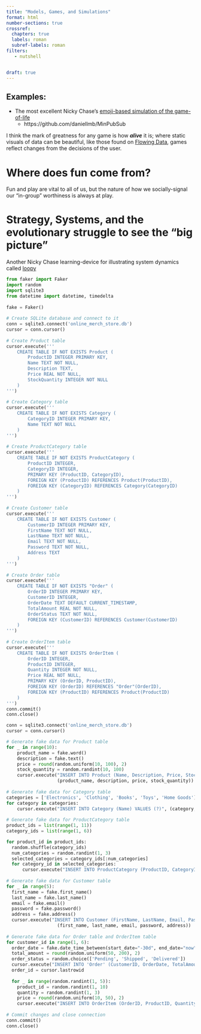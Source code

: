 ```yaml
---
title: "Models, Games, and Simulations"
format: html
number-sections: true
crossref:
  chapters: true
  labels: roman
  subref-labels: roman
filters:
   - nutshell


draft: true
---
```


## Examples:
- The most excellent Nicky Chase's [emoji-based simulation of the game-of-life](https://github.com/ncase/sim)
  - https://github.com/daniellmb/MinPubSub


I think the mark of greatness for any game is how ***alive*** it is; where static visuals of data can be beautiful, like those found on [Flowing Data](https://flowingdata.com/), games reflect changes from the decisions of the user.

# Where does fun come from?
Fun and play are vital to all of us, but the nature of how we socially-signal our "in-group" worthiness is always at play. 

# Strategy, Systems, and the evolutionary struggle to see the "big picture"
Another Nicky Chase learning-device for illustrating system dynamics called [loopy](https://ncase.me/loopy/)

```python
from faker import Faker 
import random 
import sqlite3 
from datetime import datetime, timedelta 
 
fake = Faker() 
 
# Create SQLite database and connect to it 
conn = sqlite3.connect('online_merch_store.db') 
cursor = conn.cursor() 
 
# Create Product table 
cursor.execute(''' 
    CREATE TABLE IF NOT EXISTS Product ( 
        ProductID INTEGER PRIMARY KEY, 
        Name TEXT NOT NULL, 
        Description TEXT, 
        Price REAL NOT NULL, 
        StockQuantity INTEGER NOT NULL 
    ) 
''') 
 
# Create Category table 
cursor.execute(''' 
    CREATE TABLE IF NOT EXISTS Category ( 
        CategoryID INTEGER PRIMARY KEY, 
        Name TEXT NOT NULL 
    ) 
''') 
 
# Create ProductCategory table 
cursor.execute(''' 
    CREATE TABLE IF NOT EXISTS ProductCategory ( 
        ProductID INTEGER, 
        CategoryID INTEGER, 
        PRIMARY KEY (ProductID, CategoryID), 
        FOREIGN KEY (ProductID) REFERENCES Product(ProductID), 
        FOREIGN KEY (CategoryID) REFERENCES Category(CategoryID) 
    ) 
''') 
 
# Create Customer table 
cursor.execute(''' 
    CREATE TABLE IF NOT EXISTS Customer ( 
        CustomerID INTEGER PRIMARY KEY, 
        FirstName TEXT NOT NULL, 
        LastName TEXT NOT NULL, 
        Email TEXT NOT NULL, 
        Password TEXT NOT NULL, 
        Address TEXT 
    ) 
''') 
 
# Create Order table 
cursor.execute(''' 
    CREATE TABLE IF NOT EXISTS "Order" ( 
        OrderID INTEGER PRIMARY KEY, 
        CustomerID INTEGER, 
        OrderDate TEXT DEFAULT CURRENT_TIMESTAMP, 
        TotalAmount REAL NOT NULL, 
        OrderStatus TEXT NOT NULL, 
        FOREIGN KEY (CustomerID) REFERENCES Customer(CustomerID) 
    ) 
''') 
 
# Create OrderItem table 
cursor.execute(''' 
    CREATE TABLE IF NOT EXISTS OrderItem ( 
        OrderID INTEGER, 
        ProductID INTEGER, 
        Quantity INTEGER NOT NULL, 
        Price REAL NOT NULL, 
        PRIMARY KEY (OrderID, ProductID), 
        FOREIGN KEY (OrderID) REFERENCES "Order"(OrderID), 
        FOREIGN KEY (ProductID) REFERENCES Product(ProductID) 
    ) 
''') 
conn.commit() 
conn.close()

```

```python
conn = sqlite3.connect('online_merch_store.db') 
cursor = conn.cursor() 

# Generate fake data for Product table 
for _ in range(10): 
    product_name = fake.word() 
    description = fake.text() 
    price = round(random.uniform(10, 100), 2) 
    stock_quantity = random.randint(10, 100) 
    cursor.execute("INSERT INTO Product (Name, Description, Price, StockQuantity) VALUES (?, ?, ?, ?)", 
                   (product_name, description, price, stock_quantity)) 
 
# Generate fake data for Category table 
categories = ['Electronics', 'Clothing', 'Books', 'Toys', 'Home Goods'] 
for category in categories: 
    cursor.execute("INSERT INTO Category (Name) VALUES (?)", (category,)) 
 
# Generate fake data for ProductCategory table 
product_ids = list(range(1, 11)) 
category_ids = list(range(1, 6))

for product_id in product_ids: 
  random.shuffle(category_ids) 
  num_categories = random.randint(1, 3) 
  selected_categories = category_ids[:num_categories] 
  for category_id in selected_categories: 
      cursor.execute("INSERT INTO ProductCategory (ProductID, CategoryID) VALUES (?, ?)", (product_id, category_id)) 
 
# Generate fake data for Customer table 
for _ in range(5): 
  first_name = fake.first_name() 
  last_name = fake.last_name() 
  email = fake.email() 
  password = fake.password() 
  address = fake.address() 
  cursor.execute("INSERT INTO Customer (FirstName, LastName, Email, Password, Address) VALUES (?, ?, ?, ?, ?)", 
                   (first_name, last_name, email, password, address)) 
 
# Generate fake data for Order table and OrderItem table 
for customer_id in range(1, 6): 
  order_date = fake.date_time_between(start_date="-30d", end_date="now") 
  total_amount = round(random.uniform(50, 200), 2) 
  order_status = random.choice(['Pending', 'Shipped', 'Delivered']) 
  cursor.execute("INSERT INTO 'Order' (CustomerID, OrderDate, TotalAmount, OrderStatus) VALUES (?, ?, ?, ?)", (customer_id, order_date, total_amount, order_status)) 
  order_id = cursor.lastrowid 
 
  for _ in range(random.randint(1, 5)): 
    product_id = random.randint(1, 10) 
    quantity = random.randint(1, 3) 
    price = round(random.uniform(10, 50), 2) 
    cursor.execute("INSERT INTO OrderItem (OrderID, ProductID, Quantity, Price) VALUES (?, ?, ?, ?)", (order_id, product_id, quantity, price)) 
 
# Commit changes and close connection 
conn.commit() 
conn.close()

```